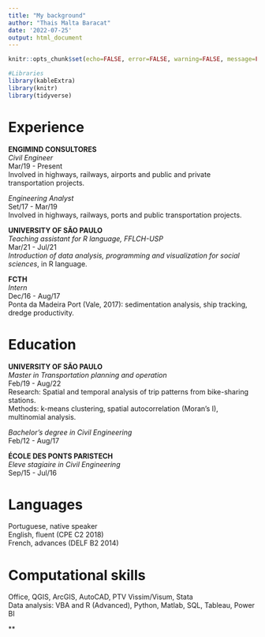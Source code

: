 ---
title: "My background"
author: "Thais Malta Baracat"
date: '2022-07-25'
output: html_document
---

```{r, echo=FALSE}
knitr::opts_chunk$set(echo=FALSE, error=FALSE, warning=FALSE, message=FALSE)
```

```{r}
#Libraries
library(kableExtra)
library(knitr)
library(tidyverse)
```


# Experience

**ENGIMIND CONSULTORES**  
*Civil Engineer*  
Mar/19 -  Present  
Involved in highways, railways, airports and public and private transportation projects.  

*Engineering Analyst*  
Set/17 - Mar/19  
Involved in highways, railways, ports and public transportation projects.

**UNIVERSITY OF SÃO PAULO**  
*Teaching assistant for R language, FFLCH-USP*  
Mar/21 - Jul/21  
*Introduction of data analysis, programming and visualization for social sciences*, in R language.  

**FCTH**  
*Intern*  
Dec/16 - Aug/17  
Ponta da Madeira Port (Vale, 2017): sedimentation analysis, ship tracking, dredge productivity.  

# Education

**UNIVERSITY OF SÃO PAULO**  
*Master in Transportation planning and operation*  
Feb/19 - Aug/22  
Research: Spatial and temporal analysis of trip patterns from bike-sharing stations.  
Methods: k-means clustering, spatial autocorrelation (Moran's I), multinomial analysis.  

*Bachelor's degree in Civil Engineering*  
Feb/12 - Aug/17  

**ÉCOLE DES PONTS PARISTECH**  
*Eleve stagiaire in Civil Engineering*  
Sep/15 - Jul/16  

# Languages

Portuguese, native speaker  
English, fluent (CPE C2 2018)  
French, advances (DELF B2 2014)  

# Computational skills

Office, QGIS, ArcGIS, AutoCAD, PTV Vissim/Visum, Stata  
Data analysis: VBA and R (Advanced), Python, Matlab, SQL, Tableau, Power BI  

**